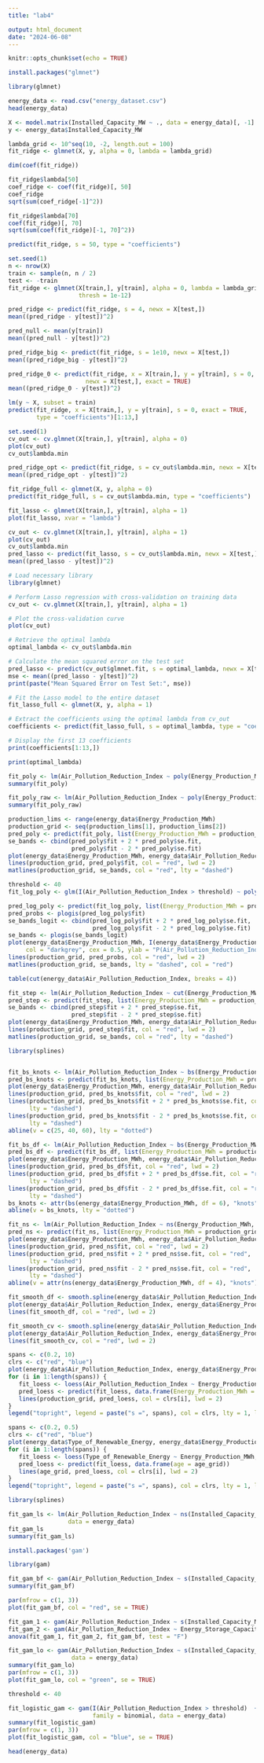 ```yaml
---
title: "lab4"

output: html_document
date: "2024-06-08"
---
```


```r
knitr::opts_chunk$set(echo = TRUE)
```

```r
install.packages("glmnet")
```

```r
library(glmnet)

energy_data <- read.csv("energy_dataset.csv")
head(energy_data)
```

```r
X <- model.matrix(Installed_Capacity_MW ~ ., data = energy_data)[, -1]
y <- energy_data$Installed_Capacity_MW
```

```r
lambda_grid <- 10^seq(10, -2, length.out = 100)
fit_ridge <- glmnet(X, y, alpha = 0, lambda = lambda_grid)

dim(coef(fit_ridge))
```

```r
fit_ridge$lambda[50]
coef_ridge <- coef(fit_ridge)[, 50]
coef_ridge
sqrt(sum(coef_ridge[-1]^2))
```
````r
fit_ridge$lambda[70]
coef(fit_ridge)[, 70]
sqrt(sum(coef(fit_ridge)[-1, 70]^2))
````
````r
predict(fit_ridge, s = 50, type = "coefficients")
````
````r
set.seed(1)
n <- nrow(X)
train <- sample(n, n / 2)
test <- -train
fit_ridge <- glmnet(X[train,], y[train], alpha = 0, lambda = lambda_grid,
                    thresh = 1e-12)
````

````r
pred_ridge <- predict(fit_ridge, s = 4, newx = X[test,])
mean((pred_ridge - y[test])^2)
````

````r
pred_null <- mean(y[train])
mean((pred_null - y[test])^2)
````

````r
pred_ridge_big <- predict(fit_ridge, s = 1e10, newx = X[test,])
mean((pred_ridge_big - y[test])^2)
````

````r
pred_ridge_0 <- predict(fit_ridge, x = X[train,], y = y[train], s = 0, 
                      newx = X[test,], exact = TRUE)
mean((pred_ridge_0 - y[test])^2)
````

````r
lm(y ~ X, subset = train)
predict(fit_ridge, x = X[train,], y = y[train], s = 0, exact = TRUE, 
        type = "coefficients")[1:13,]
````

````r
set.seed(1)
cv_out <- cv.glmnet(X[train,], y[train], alpha = 0)
plot(cv_out)
cv_out$lambda.min
````

````r
pred_ridge_opt <- predict(fit_ridge, s = cv_out$lambda.min, newx = X[test,])
mean((pred_ridge_opt - y[test])^2)
````

````r
fit_ridge_full <- glmnet(X, y, alpha = 0)
predict(fit_ridge_full, s = cv_out$lambda.min, type = "coefficients")
````

````r
fit_lasso <- glmnet(X[train,], y[train], alpha = 1)
plot(fit_lasso, xvar = "lambda")
````

````r
cv_out <- cv.glmnet(X[train,], y[train], alpha = 1)
plot(cv_out)
cv_out$lambda.min
pred_lasso <- predict(fit_lasso, s = cv_out$lambda.min, newx = X[test,])
mean((pred_lasso - y[test])^2)
````

````r
# Load necessary library
library(glmnet)

# Perform Lasso regression with cross-validation on training data
cv_out <- cv.glmnet(X[train,], y[train], alpha = 1)

# Plot the cross-validation curve
plot(cv_out)

# Retrieve the optimal lambda
optimal_lambda <- cv_out$lambda.min

# Calculate the mean squared error on the test set
pred_lasso <- predict(cv_out$glmnet.fit, s = optimal_lambda, newx = X[test,])
mse <- mean((pred_lasso - y[test])^2)
print(paste("Mean Squared Error on Test Set:", mse))

# Fit the Lasso model to the entire dataset
fit_lasso_full <- glmnet(X, y, alpha = 1)

# Extract the coefficients using the optimal lambda from cv_out
coefficients <- predict(fit_lasso_full, s = optimal_lambda, type = "coefficients")

# Display the first 13 coefficients
print(coefficients[1:13,])

print(optimal_lambda)
````

````r
fit_poly <- lm(Air_Pollution_Reduction_Index ~ poly(Energy_Production_MWh, 4), data = energy_data)
summary(fit_poly)
````

```r
fit_poly_raw <- lm(Air_Pollution_Reduction_Index ~ poly(Energy_Production_MWh, 4, raw = TRUE), data = energy_data)
summary(fit_poly_raw)
```

```r
production_lims <- range(energy_data$Energy_Production_MWh)
production_grid <- seq(production_lims[1], production_lims[2])
pred_poly <- predict(fit_poly, list(Energy_Production_MWh = production_grid), se.fit = TRUE)
se_bands <- cbind(pred_poly$fit + 2 * pred_poly$se.fit, 
                  pred_poly$fit - 2 * pred_poly$se.fit)
plot(energy_data$Energy_Production_MWh, energy_data$Air_Pollution_Reduction_Index, col = "darkgrey", cex = 0.5, xlim = production_lims)
lines(production_grid, pred_poly$fit, col = "red", lwd = 2)
matlines(production_grid, se_bands, col = "red", lty = "dashed")
```
```r
threshold <- 40
fit_log_poly <- glm(I(Air_Pollution_Reduction_Index > threshold) ~ poly(Energy_Production_MWh, 4), data = energy_data, family = binomial)
```

```r
pred_log_poly <- predict(fit_log_poly, list(Energy_Production_MWh = production_grid), se.fit = TRUE)
pred_probs <- plogis(pred_log_poly$fit)
se_bands_logit <- cbind(pred_log_poly$fit + 2 * pred_log_poly$se.fit,
                        pred_log_poly$fit - 2 * pred_log_poly$se.fit)
se_bands <- plogis(se_bands_logit)
plot(energy_data$Energy_Production_MWh, I(energy_data$Energy_Production_MWh > 40), xlim = production_lims, ylim = c(0, 1), 
     col = "darkgrey", cex = 0.5, ylab = "P(Air_Pollution_Reduction_Index > 40 | Energy_Production_MWh)")
lines(production_grid, pred_probs, col = "red", lwd = 2)
matlines(production_grid, se_bands, lty = "dashed", col = "red")
```
```r
table(cut(energy_data$Air_Pollution_Reduction_Index, breaks = 4))
```
```r
fit_step <- lm(Air_Pollution_Reduction_Index ~ cut(Energy_Production_MWh, 4), data = energy_data)
pred_step <- predict(fit_step, list(Energy_Production_MWh = production_grid), se.fit = TRUE)
se_bands <- cbind(pred_step$fit + 2 * pred_step$se.fit, 
                  pred_step$fit - 2 * pred_step$se.fit)
plot(energy_data$Energy_Production_MWh, energy_data$Air_Pollution_Reduction_Index, col = "darkgrey", cex = 0.5, xlim = production_lims)
lines(production_grid, pred_step$fit, col = "red", lwd = 2)
matlines(production_grid, se_bands, col = "red", lty = "dashed")
```

```r
library(splines)


fit_bs_knots <- lm(Air_Pollution_Reduction_Index ~ bs(Energy_Production_MWh, knots = c(5, 25, 40, 60, 120, 150, 200)), data = energy_data)
pred_bs_knots <- predict(fit_bs_knots, list(Energy_Production_MWh = production_grid), se.fit = TRUE)
plot(energy_data$Energy_Production_MWh, energy_data$Air_Pollution_Reduction_Index, cex = 0.5, col = "darkgrey")
lines(production_grid, pred_bs_knots$fit, col = "red", lwd = 2)
lines(production_grid, pred_bs_knots$fit + 2 * pred_bs_knots$se.fit, col = "red",
      lty = "dashed")
lines(production_grid, pred_bs_knots$fit - 2 * pred_bs_knots$se.fit, col = "red",
      lty = "dashed")
abline(v = c(25, 40, 60), lty = "dotted")
```

```r
fit_bs_df <- lm(Air_Pollution_Reduction_Index ~ bs(Energy_Production_MWh, df = 6), data = energy_data)
pred_bs_df <- predict(fit_bs_df, list(Energy_Production_MWh = production_grid), se.fit = TRUE)
plot(energy_data$Energy_Production_MWh, energy_data$Air_Pollution_Reduction_Index, cex = 0.5, col = "darkgrey")
lines(production_grid, pred_bs_df$fit, col = "red", lwd = 2)
lines(production_grid, pred_bs_df$fit + 2 * pred_bs_df$se.fit, col = "red",
      lty = "dashed")
lines(production_grid, pred_bs_df$fit - 2 * pred_bs_df$se.fit, col = "red",
      lty = "dashed")
bs_knots <- attr(bs(energy_data$Energy_Production_MWh, df = 6), "knots")
abline(v = bs_knots, lty = "dotted")
```

```r
fit_ns <- lm(Air_Pollution_Reduction_Index ~ ns(Energy_Production_MWh, df = 4), data = energy_data)
pred_ns <- predict(fit_ns, list(Energy_Production_MWh = production_grid), se.fit = TRUE)
plot(energy_data$Energy_Production_MWh, energy_data$Air_Pollution_Reduction_Index, cex = 0.5, col = "darkgrey")
lines(production_grid, pred_ns$fit, col = "red", lwd = 2)
lines(production_grid, pred_ns$fit + 2 * pred_ns$se.fit, col = "red",
      lty = "dashed")
lines(production_grid, pred_ns$fit - 2 * pred_ns$se.fit, col = "red",
      lty = "dashed")
abline(v = attr(ns(energy_data$Energy_Production_MWh, df = 4), "knots"), lty = "dotted")
```

```r
fit_smooth_df <- smooth.spline(energy_data$Air_Pollution_Reduction_Index, energy_data$Energy_Production_MWh, df = 7)
plot(energy_data$Air_Pollution_Reduction_Index, energy_data$Energy_Production_MWh, cex = 0.5, col = "darkgrey")
lines(fit_smooth_df, col = "red", lwd = 2)
```

```r
fit_smooth_cv <- smooth.spline(energy_data$Air_Pollution_Reduction_Index, energy_data$Energy_Production_MWh, cv = TRUE)
plot(energy_data$Air_Pollution_Reduction_Index, energy_data$Energy_Production_MWh, cex = 0.5, col = "darkgrey")
lines(fit_smooth_cv, col = "red", lwd = 2)
```

```r
spans <- c(0.2, 10)
clrs <- c("red", "blue")
plot(energy_data$Air_Pollution_Reduction_Index, energy_data$Energy_Production_MWh, cex = 10, col = "darkgrey")
for (i in 1:length(spans)) {
   fit_loess <- loess(Air_Pollution_Reduction_Index ~ Energy_Production_MWh, span = spans[i], data = energy_data)
   pred_loess <- predict(fit_loess, data.frame(Energy_Production_MWh = production_grid))
   lines(production_grid, pred_loess, col = clrs[i], lwd = 2)
}
legend("topright", legend = paste("s =", spans), col = clrs, lty = 1, lwd = 2)
```

```r
spans <- c(0.2, 0.5)
clrs <- c("red", "blue")
plot(energy_data$Type_of_Renewable_Energy, energy_data$Energy_Production_MWh, cex = 0.5, col = "darkgrey")
for (i in 1:length(spans)) {
   fit_loess <- loess(Type_of_Renewable_Energy ~ Energy_Production_MWh, span = spans[i], degree = 1, data = energy_data)
   pred_loess <- predict(fit_loess, data.frame(age = age_grid))
   lines(age_grid, pred_loess, col = clrs[i], lwd = 2)
}
legend("topright", legend = paste("s =", spans), col = clrs, lty = 1, lwd = 2)
```
```r
library(splines)

fit_gam_ls <- lm(Air_Pollution_Reduction_Index ~ ns(Installed_Capacity_MW, df = 4) + ns(Energy_Production_MWh, df = 5) + Energy_Consumption_MWh,
                 data = energy_data)
fit_gam_ls
summary(fit_gam_ls)
```
```r
install.packages('gam')
```

```r
library(gam)

fit_gam_bf <- gam(Air_Pollution_Reduction_Index ~ s(Installed_Capacity_MW, df = 4) + s(Energy_Production_MWh, df = 5) + Energy_Consumption_MWh, data = energy_data)
summary(fit_gam_bf)

par(mfrow = c(1, 3))
plot(fit_gam_bf, col = "red", se = TRUE)
```

```r
fit_gam_1 <- gam(Air_Pollution_Reduction_Index ~ s(Installed_Capacity_MW, df = 5) + Energy_Production_MWh, data = energy_data)
fit_gam_2 <- gam(Air_Pollution_Reduction_Index ~ Energy_Storage_Capacity_MWh + s(Installed_Capacity_MW, df = 5) + Energy_Production_MWh, data = energy_data)
anova(fit_gam_1, fit_gam_2, fit_gam_bf, test = "F")
```

```r
fit_gam_lo <- gam(Air_Pollution_Reduction_Index ~ s(Installed_Capacity_MW, df = 4) + lo(Energy_Production_MWh, span = 0.7) + Energy_Consumption_MWh, 
                  data = energy_data)
summary(fit_gam_lo)
par(mfrow = c(1, 3))
plot(fit_gam_lo, col = "green", se = TRUE)
```

```r
threshold <- 40

fit_logistic_gam <- gam(I(Air_Pollution_Reduction_Index > threshold)  + s(Energy_Production_MWh, df = 5) + Energy_Consumption_MWh, 
                        family = binomial, data = energy_data)
summary(fit_logistic_gam)
par(mfrow = c(1, 3))
plot(fit_logistic_gam, col = "blue", se = TRUE)
```

```r
head(energy_data)
```
